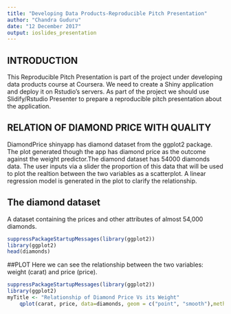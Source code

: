 ```yaml
---
title: "Developing Data Products-Reproducible Pitch Presentation"
author: "Chandra Guduru"
date: "12 December 2017"
output: ioslides_presentation
---
```


## INTRODUCTION
This Reproducible Pitch Presentation is part of the project under developing data products course at Coursera. We need to create a Shiny application and deploy it on Rstudio's servers. As part of the project we should use Slidify/Rstudio Presenter to prepare a reproducible pitch presentation about the application.

## RELATION OF DIAMOND PRICE WITH QUALITY 
DiamondPrice shinyapp has diamond dataset from the ggplot2 package. The plot generated though the app has diamond price as the outcome against the weight predictor.The diamond dataset has 54000 diamonds data. The user inputs via a slider the proportion of this data that will be used to plot the realtion between the two variables as a scatterplot. A linear regression model is generated in the plot to clarify the relationship. 

## The diamond dataset
A dataset containing the prices and other attributes of almost 54,000 diamonds.
```r
suppressPackageStartupMessages(library(ggplot2))
library(ggplot2)
head(diamonds)
```


##PLOT
Here we can see the relationship between the two variables: weight (carat) and price (price).
```r
suppressPackageStartupMessages(library(ggplot2))
library(ggplot2)
myTitle <- "Relationship of Diamond Price Vs its Weight"
    qplot(carat, price, data=diamonds, geom = c("point", "smooth"),method = "lm") + labs(title = myTitle)

```





